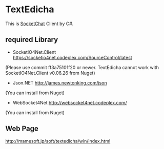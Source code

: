 =TextEdicha=

This is [https://github.com/uhyo/socketchat SocketChat] Client by C#.

==required Library==
*SocketIO4Net.Client https://socketio4net.codeplex.com/SourceControl/latest
(Please use commit ff3a75101f20 or newer. TextEdicha cannot work with SocketIO4Net.Client v0.06.26 from Nuget)
*Json.NET http://james.newtonking.com/json
(You can install from Nuget)
*WebSocket4Net http://websocket4net.codeplex.com/
(You can install from Nuget)


==Web Page==
http://mamesoft.jp/soft/textedicha/win/index.html
